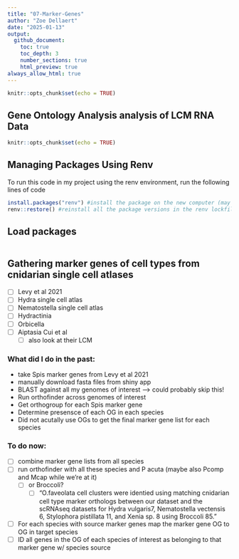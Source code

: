 ```yaml
---
title: "07-Marker-Genes"
author: "Zoe Dellaert"
date: "2025-01-13"
output:
  github_document:
    toc: true
    toc_depth: 3
    number_sections: true
    html_preview: true
always_allow_html: true
---
```


```r
knitr::opts_chunk$set(echo = TRUE)
```

## Gene Ontology Analysis analysis of LCM RNA Data

```r
knitr::opts_chunk$set(echo = TRUE)
```

## Managing Packages Using Renv

To run this code in my project using the renv environment, run the following lines of code

```r
install.packages("renv") #install the package on the new computer (may not be necessary if renv bootstraps itself as expected)
renv::restore() #reinstall all the package versions in the renv lockfile
```

## Load packages

```r

```


## Gathering marker genes of cell types from cnidarian single cell atlases

- [ ] Levy et al 2021
- [ ] Hydra single cell atlas
- [ ] Nematostella single cell atlas
- [ ] Hydractinia
- [ ] Orbicella
- [ ] Aiptasia Cui et al 
  - [ ] also look at their LCM

### What did I do in the past:

- take Spis marker genes from Levy et al 2021
- manually download fasta files from shiny app
- BLAST against all my genomes of interest --> could probably skip this!
- Run orthofinder across genomes of interest
- Get orthogroup for each Spis marker gene
- Determine presensce of each OG in each species
- Did not acutally use OGs to get the final marker gene list for each species

### To do now:

- [ ] combine marker gene lists from all species
- [ ] run orthofinder with all these species and P acuta (maybe also Pcomp and Mcap while we're at it)
  - [ ] or Broccoli?
      - [ ] "O.faveolata cell clusters were identied using matching cnidarian cell type marker orthologs between our dataset and the scRNAseq datasets for Hydra vulgaris7, Nematostella vectensis 6, Stylophora  pistillata 11, and Xenia sp. 8 using Broccoli 85."
- [ ] For each species with source marker genes map the marker gene OG to OG in target species
- [ ] ID all genes in the OG of each species of interest as belonging to that marker gene w/ species source


